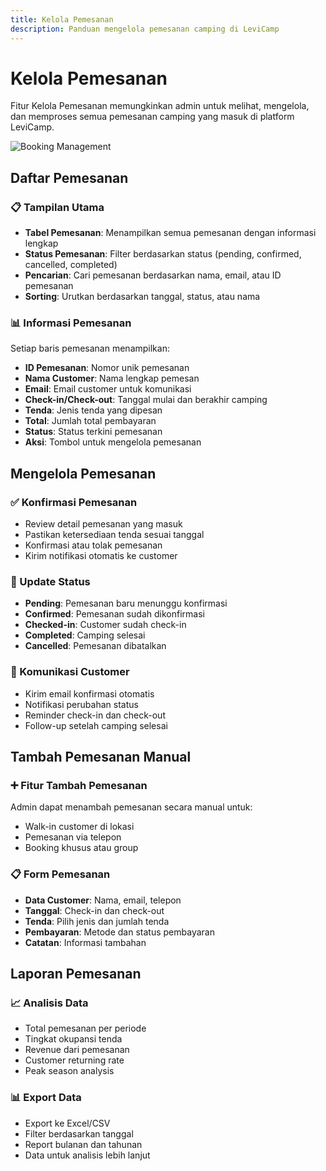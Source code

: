 ```yaml
---
title: Kelola Pemesanan
description: Panduan mengelola pemesanan camping di LeviCamp
---
```


# Kelola Pemesanan

Fitur Kelola Pemesanan memungkinkan admin untuk melihat, mengelola, dan memproses semua pemesanan camping yang masuk di platform LeviCamp.

![Booking Management](/admin-dashboard/booking-management.jpg)

## Daftar Pemesanan

### 📋 Tampilan Utama
- **Tabel Pemesanan**: Menampilkan semua pemesanan dengan informasi lengkap
- **Status Pemesanan**: Filter berdasarkan status (pending, confirmed, cancelled, completed)
- **Pencarian**: Cari pemesanan berdasarkan nama, email, atau ID pemesanan
- **Sorting**: Urutkan berdasarkan tanggal, status, atau nama

### 📊 Informasi Pemesanan
Setiap baris pemesanan menampilkan:
- **ID Pemesanan**: Nomor unik pemesanan
- **Nama Customer**: Nama lengkap pemesan
- **Email**: Email customer untuk komunikasi
- **Check-in/Check-out**: Tanggal mulai dan berakhir camping
- **Tenda**: Jenis tenda yang dipesan
- **Total**: Jumlah total pembayaran
- **Status**: Status terkini pemesanan
- **Aksi**: Tombol untuk mengelola pemesanan

## Mengelola Pemesanan

### ✅ Konfirmasi Pemesanan
- Review detail pemesanan yang masuk
- Pastikan ketersediaan tenda sesuai tanggal
- Konfirmasi atau tolak pemesanan
- Kirim notifikasi otomatis ke customer

### 📝 Update Status
- **Pending**: Pemesanan baru menunggu konfirmasi
- **Confirmed**: Pemesanan sudah dikonfirmasi
- **Checked-in**: Customer sudah check-in
- **Completed**: Camping selesai
- **Cancelled**: Pemesanan dibatalkan

### 📧 Komunikasi Customer
- Kirim email konfirmasi otomatis
- Notifikasi perubahan status
- Reminder check-in dan check-out
- Follow-up setelah camping selesai

## Tambah Pemesanan Manual

### ➕ Fitur Tambah Pemesanan
Admin dapat menambah pemesanan secara manual untuk:
- Walk-in customer di lokasi
- Pemesanan via telepon
- Booking khusus atau group

### 📋 Form Pemesanan
- **Data Customer**: Nama, email, telepon
- **Tanggal**: Check-in dan check-out
- **Tenda**: Pilih jenis dan jumlah tenda
- **Pembayaran**: Metode dan status pembayaran
- **Catatan**: Informasi tambahan

## Laporan Pemesanan

### 📈 Analisis Data
- Total pemesanan per periode
- Tingkat okupansi tenda
- Revenue dari pemesanan
- Customer returning rate
- Peak season analysis

### 📊 Export Data
- Export ke Excel/CSV
- Filter berdasarkan tanggal
- Report bulanan dan tahunan
- Data untuk analisis lebih lanjut
